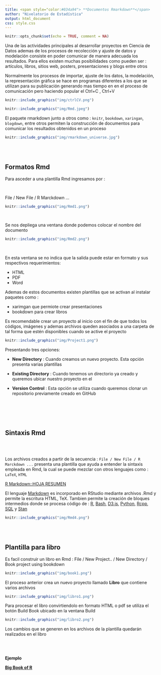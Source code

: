 ```yaml
---
title: <span style="color:#034a94"> **Documentos Rmarkdown**</span>
author: "Nivelatorio de Estadística"
output: html_document
css: style.css
---
```


```r
knitr::opts_chunk$set(echo = TRUE, comment = NA)
```


Una de las actividades principales al desarrollar proyectos en Ciencia de Datos ademas de los procesos de recolección y ajuste de datos y modelación consiste en poder comunicar de manera adecuada los resultados. Para ellos existen muchas posibilidades como pueden ser : artículos, libros, sitios web, posters, presentaciones y blogs entre otros 

Normalmente los procesos de importar, ajuste de los datos, la modelación, la representación gráfica se hace en programas diferentes a los que se utilizan para su publicación generando mas tiempo en en el proceso de comunicación pero haciendo popular el Ctrl+C , Ctrl+V


```r
knitr::include_graphics("img/ctrlCV.png")
```



```r
knitr::include_graphics("img/Rmd.jpeg")
```

El paquete rmarkdown junto a otros como : `knitr`, `bookdown`, `xaringan`, `blogdown`, entre otros permiten la construcción de documentos para comunicar los resultados obtenidos en un proceso 

```r
knitr::include_graphics("img/rmarkdown_universe.jpg")
```
<br/><br/>

## **Formatos Rmd**

Para asceder a una plantilla Rmd ingresamos por :

<br/>

File / New File / R Marckdown ...

```r
knitr::include_graphics("img/Rmd1.png")
```

<br/>

Se nos depliega una ventana donde podemos colocar el nombre del documento 

```r
knitr::include_graphics("img/Rmd2.png")
```

<br/>

En esta ventana se no indica que la salida puede estar en formato y sus respectivos requerimientos:

+ HTML 
+ PDF  
+ Word 

Ademas de estos documentos existen plantillas que se activan al instalar paquetes como :

* xarimgan que permiote crear presentaciones
* bookdown para crear libros

Es recomendable crear un proyecto al inicio con el fin de que todos los códigos, imágenes y ademas archivos queden asociados a una carpeta de tal forma que estén disponibles cuando se active el proyecto


```r
knitr::include_graphics("img/Project1.png")
```

Presentando tres opciones:

* **New Directory** : Cuando creamos un nuevo proyecto. Esta opción presenta varias plantillas 

* **Existing Directory** : Cuando tenemos un directorio ya creado y queremos ubicar nuestro proyecto en el

* **Version Control** : Esta opción se utiliza cuando queremos clonar un repositorio previamente creado en GitHub

<br/><br/>



<br/>

## **Sintaxis Rmd**

<br/><br/>

Los archivos creados a partir de la secuencia : `File / New File / R Marckdown ...` presenta una plantilla que ayuda a entender la sintaxis empleada en Rmd, la cual se puede mezclar con otros lenguajes como : `LaTeX`, `HTML`

[R Markdown::HOJA RESUMEN](https://rmarkdown.rstudio.com/lesson-15.HTML)

El lenguaje [Markdown](https://en.wikipedia.org/wiki/Markdown) es incorporado en RStudio mediante archivos .Rmd  y permite la escritura HTML, TeX. Tambien permite la creación de bloques intermedios donde se procesa código de : [R](https://www.r-project.org/), [Bash](https://es.wikipedia.org/wiki/Bash), [D3.js](https://en.wikipedia.org/wiki/D3.js), [Python](https://www.python.org/), [Rcpp](https://www.rcpp.org/),
[SQL](https://es.wikipedia.org/wiki/SQL) y [Stan](https://mc-stan.org/)


```r
knitr::include_graphics("img/Rmd4.png")
```
<br/><br/>





## **Plantilla para libro**

Es facil construir un libro en Rmd : File / New Project.. / New Directory /  Book project using bookdown


```r
knitr::include_graphics("img/book1.png")
```

El proceso anterior crea un nuevo proyecto llamado **Libro** que contiene varios archivos

```r
knitr::include_graphics("img/libro1.png")
```
Para procesar el libro convirtiendolo en formato HTML o pdf se utiliza el botón Build Book ubicado en la ventana Build


```r
knitr::include_graphics("img/libro2.png")
```

Los cambios que se generen en los archivos de la plantilla quedarán realizados en el libro



<br/><br/>

**Ejemplo** 

[**Big Book of R**](https://www.bigbookofr.com/index.html)


